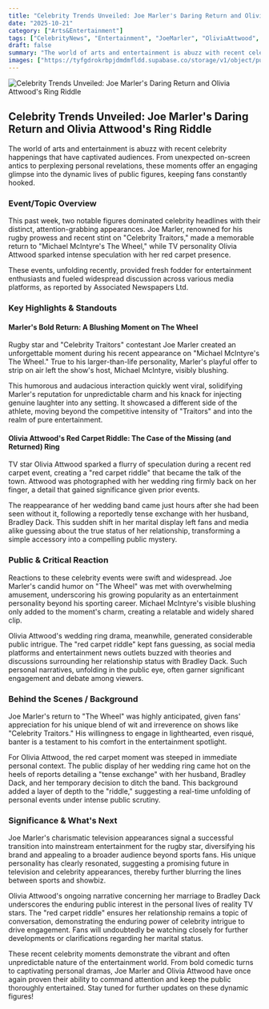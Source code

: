 ```yaml
---
title: "Celebrity Trends Unveiled: Joe Marler's Daring Return and Olivia Attwood's Ring Riddle"
date: "2025-10-21"
category: ["Arts&Entertainment"]
tags: ["CelebrityNews", "Entertainment", "JoeMarler", "OliviaAttwood", "TheWheel", "TraitorsUK", "RedCarpetDrama"]
draft: false
summary: "The world of arts and entertainment is abuzz with recent celebrity happenings that have captivated audiences. From unexpected on-screen antics to perplexing personal revelations, these moments offer an engaging glimpse into the dynamic lives of public figures, keeping fans constantly hooked."
images: ["https://tyfgdrokrbpjdmdmfldd.supabase.co/storage/v1/object/public/image/2025-10-21-12-07-53-393-04-00.jpg"]
---
```



![Celebrity Trends Unveiled: Joe Marler's Daring Return and Olivia Attwood's Ring Riddle](https://tyfgdrokrbpjdmdmfldd.supabase.co/storage/v1/object/public/image/2025-10-21-12-07-53-393-04-00.jpg)

## Celebrity Trends Unveiled: Joe Marler's Daring Return and Olivia Attwood's Ring Riddle

The world of arts and entertainment is abuzz with recent celebrity happenings that have captivated audiences. From unexpected on-screen antics to perplexing personal revelations, these moments offer an engaging glimpse into the dynamic lives of public figures, keeping fans constantly hooked.

### Event/Topic Overview

This past week, two notable figures dominated celebrity headlines with their distinct, attention-grabbing appearances. Joe Marler, renowned for his rugby prowess and recent stint on "Celebrity Traitors," made a memorable return to "Michael McIntyre's The Wheel," while TV personality Olivia Attwood sparked intense speculation with her red carpet presence.

These events, unfolding recently, provided fresh fodder for entertainment enthusiasts and fueled widespread discussion across various media platforms, as reported by Associated Newspapers Ltd.

### Key Highlights & Standouts

#### Marler's Bold Return: A Blushing Moment on The Wheel

Rugby star and "Celebrity Traitors" contestant Joe Marler created an unforgettable moment during his recent appearance on "Michael McIntyre's The Wheel." True to his larger-than-life personality, Marler's playful offer to strip on air left the show's host, Michael McIntyre, visibly blushing.

This humorous and audacious interaction quickly went viral, solidifying Marler's reputation for unpredictable charm and his knack for injecting genuine laughter into any setting. It showcased a different side of the athlete, moving beyond the competitive intensity of "Traitors" and into the realm of pure entertainment.

#### Olivia Attwood's Red Carpet Riddle: The Case of the Missing (and Returned) Ring

TV star Olivia Attwood sparked a flurry of speculation during a recent red carpet event, creating a "red carpet riddle" that became the talk of the town. Attwood was photographed with her wedding ring firmly back on her finger, a detail that gained significance given prior events.

The reappearance of her wedding band came just hours after she had been seen without it, following a reportedly tense exchange with her husband, Bradley Dack. This sudden shift in her marital display left fans and media alike guessing about the true status of her relationship, transforming a simple accessory into a compelling public mystery.

### Public & Critical Reaction

Reactions to these celebrity events were swift and widespread. Joe Marler's candid humor on "The Wheel" was met with overwhelming amusement, underscoring his growing popularity as an entertainment personality beyond his sporting career. Michael McIntyre's visible blushing only added to the moment's charm, creating a relatable and widely shared clip.

Olivia Attwood's wedding ring drama, meanwhile, generated considerable public intrigue. The "red carpet riddle" kept fans guessing, as social media platforms and entertainment news outlets buzzed with theories and discussions surrounding her relationship status with Bradley Dack. Such personal narratives, unfolding in the public eye, often garner significant engagement and debate among viewers.

### Behind the Scenes / Background

Joe Marler's return to "The Wheel" was highly anticipated, given fans' appreciation for his unique blend of wit and irreverence on shows like "Celebrity Traitors." His willingness to engage in lighthearted, even risqué, banter is a testament to his comfort in the entertainment spotlight.

For Olivia Attwood, the red carpet moment was steeped in immediate personal context. The public display of her wedding ring came hot on the heels of reports detailing a "tense exchange" with her husband, Bradley Dack, and her temporary decision to ditch the band. This background added a layer of depth to the "riddle," suggesting a real-time unfolding of personal events under intense public scrutiny.

### Significance & What's Next

Joe Marler's charismatic television appearances signal a successful transition into mainstream entertainment for the rugby star, diversifying his brand and appealing to a broader audience beyond sports fans. His unique personality has clearly resonated, suggesting a promising future in television and celebrity appearances, thereby further blurring the lines between sports and showbiz.

Olivia Attwood's ongoing narrative concerning her marriage to Bradley Dack underscores the enduring public interest in the personal lives of reality TV stars. The "red carpet riddle" ensures her relationship remains a topic of conversation, demonstrating the enduring power of celebrity intrigue to drive engagement. Fans will undoubtedly be watching closely for further developments or clarifications regarding her marital status.

These recent celebrity moments demonstrate the vibrant and often unpredictable nature of the entertainment world. From bold comedic turns to captivating personal dramas, Joe Marler and Olivia Attwood have once again proven their ability to command attention and keep the public thoroughly entertained. Stay tuned for further updates on these dynamic figures!


